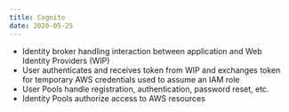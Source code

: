 ```yaml
---
title: Cognito
date: 2020-05-25
---
```


- Identity broker handling interaction between application and Web Identity Providers (WIP)
- User authenticates and receives token from WIP and exchanges token for temporary AWS credentials used to assume an IAM role
- User Pools handle registration, authentication, password reset, etc.
- Identity Pools authorize access to AWS resources
